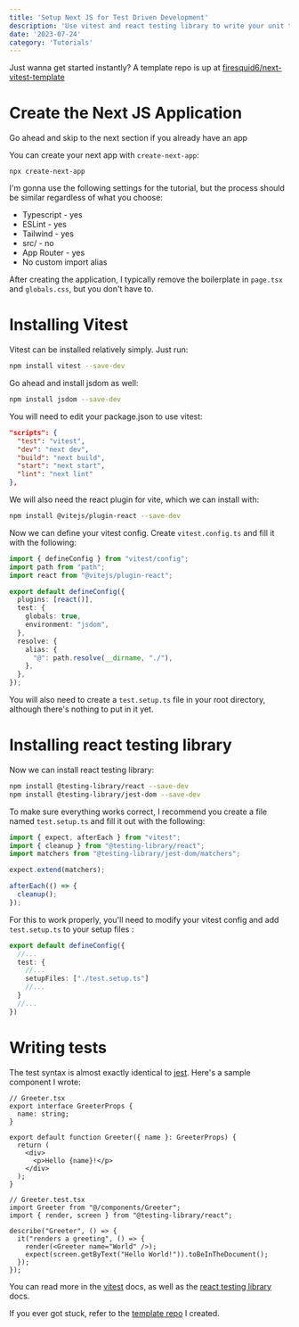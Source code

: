 ```yaml
---
title: 'Setup Next JS for Test Driven Development'
description: 'Use vitest and react testing library to write your unit tests'
date: '2023-07-24'
category: 'Tutorials'
---
```


Just wanna get started instantly? A template repo is up at [firesquid6/next-vitest-template](https://github.com/firesquid6/next-vitest-template)

# Create the Next JS Application
Go ahead and skip to the next section if you already have an app

You can create your next app with `create-next-app`:
```
npx create-next-app
```
I'm gonna use the following settings for the tutorial, but the process should be similar regardless of what you choose:
- Typescript - yes
- ESLint - yes
- Tailwind - yes
- src/ - no
- App Router - yes
- No custom import alias

After creating the application, I typically remove the boilerplate in `page.tsx` and `globals.css`, but you don't have to.

# Installing Vitest
Vitest can be installed relatively simply. Just run:
```bash
npm install vitest --save-dev
```
Go ahead and install jsdom as well:
```bash
npm install jsdom --save-dev
```

You will need to edit your package.json to use vitest:
```json
"scripts": {
  "test": "vitest",
  "dev": "next dev",
  "build": "next build",
  "start": "next start",
  "lint": "next lint"
},
```

We will also need the react plugin for vite, which we can install with:
```bash
npm install @vitejs/plugin-react --save-dev
```
Now we can define your vitest config. Create `vitest.config.ts` and fill it with the following:
```ts
import { defineConfig } from "vitest/config";
import path from "path";
import react from "@vitejs/plugin-react";

export default defineConfig({
  plugins: [react()],
  test: {
    globals: true,
    environment: "jsdom",
  },
  resolve: {
    alias: {
      "@": path.resolve(__dirname, "./"),
    },
  },
});
```
You will also need to create a `test.setup.ts` file in your root directory, although there's nothing to put in it yet.

# Installing react testing library
Now we can install react testing library:
```bash
npm install @testing-library/react --save-dev 
npm install @testing-library/jest-dom --save-dev
```

To make sure everything works correct, I recommend you create a file named `test.setup.ts` and fill it out with the following:
```ts
import { expect, afterEach } from "vitest";
import { cleanup } from "@testing-library/react";
import matchers from "@testing-library/jest-dom/matchers";

expect.extend(matchers);

afterEach(() => {
  cleanup();
});

```

For this to work properly, you'll need to modify your vitest config and add `test.setup.ts` to your setup files :
```ts
export default defineConfig({
  //...
  test: {
    //...
    setupFiles: ["./test.setup.ts"]
    //...
  }
  //...
})
```

# Writing tests
The test syntax is almost exactly identical to [jest](https://jestjs.io/). Here's a sample component I wrote:
```tsx
// Greeter.tsx
export interface GreeterProps {
  name: string;
}

export default function Greeter({ name }: GreeterProps) {
  return (
    <div>
      <p>Hello {name}!</p>
    </div>
  );
}
```

```tsx
// Greeter.test.tsx
import Greeter from "@/components/Greeter";
import { render, screen } from "@testing-library/react";

describe("Greeter", () => {
  it("renders a greeting", () => {
    render(<Greeter name="World" />);
    expect(screen.getByText("Hello World!")).toBeInTheDocument();
  });
});

```

You can read more in the [vitest](https://vitest.dev/) docs, as well as the  [react testing library](https://testing-library.com/docs/react-testing-library/intro/) docs.

If you ever got stuck, refer to the [template repo](https://github.com/firesquid6/next-vitest-template) I created.